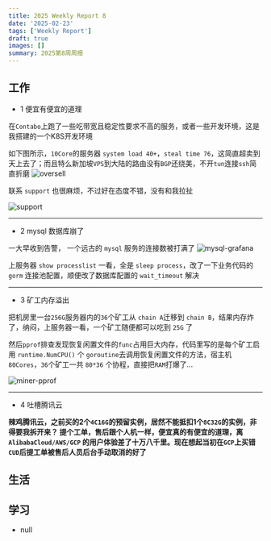 ```yaml
---
title: 2025 Weekly Report 8
date: '2025-02-23'
tags: ['Weekly Report']
draft: true
images: []
summary: 2025第8周周报
---
```


<TOCInline toc={props.toc}/>

## 工作

- 1 便宜有便宜的道理

在`Contabo`上跑了一些吃带宽且稳定性要求不高的服务，或者一些开发环境，这是我搭建的一个K8S开发环境

如下图所示，`10Core`的服务器 `system load 40+`，`steal time 76`，这简直超卖到天上去了；而且特么新加坡`VPS`到大陆的路由没有`BGP`还绕美，不开`tun`连接`ssh`简直折磨
![oversell](/static/images/2025-w8/contabo-oversell.jpg)

联系 `support` 也很麻烦，不过好在态度不错，没有和我拉扯

![support](/static/images/2025-w8/contabo-support.png)

------------

- 2 mysql 数据库崩了

一大早收到告警， 一个远古的 `mysql` 服务的连接数被打满了
![mysql-grafana](/static/images/2025-w8/mysql-grafana.png)

上服务器 `show processlist` 一看，全是 `sleep process`，改了一下业务代码的 `gorm` 连接池配置，顺便改了数据库配置的 `wait_timeout` 解决

------------

- 3 矿工内存溢出

把机房里一台`256G`服务器内的`36`个矿工从 `chain A`迁移到 `chain B`，结果内存炸了，纳闷，上服务器一看，一个矿工随便都可以吃到 `25G` 了

然后`pprof`排查发现恢复闲置文件的`func`占用巨大内存，代码里写的是每个矿工启用 `runtime.NumCPU()` 个 `goroutine`去调用恢复闲置文件的方法，宿主机 `80Cores`，`36`个矿工一共 `80*36` 个协程，直接把`RAM`打爆了...

![miner-pprof](/static/images/2025-w8/miner-pprof.jpg)

------------

- 4 吐槽腾讯云

**辣鸡腾讯云，之前买的2个`4C16G`的预留实例，居然不能抵扣1个`8C32G`的实例，非得要我拆开来？ 提个工单，售后跟个人机一样，便宜真的有便宜的道理，离 `AlibabaCloud/AWS/GCP` 的用户体验差了十万八千里。现在想起当初在`GCP`上买错`CUD`后提工单被售后人员后台手动取消的好了**






## 生活



## 学习

- null












